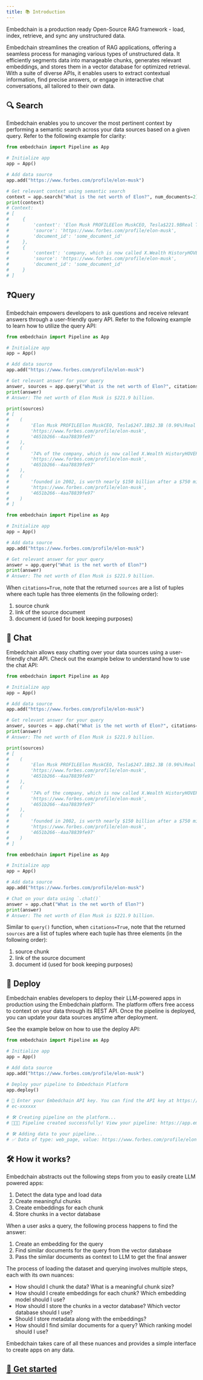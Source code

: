 ```yaml
---
title: 📚 Introduction
---
```


Embedchain is a production ready Open-Source RAG framework - load, index, retrieve, and sync any unstructured data.

Embedchain streamlines the creation of RAG applications, offering a seamless process for managing various types of unstructured data. It efficiently segments data into manageable chunks, generates relevant embeddings, and stores them in a vector database for optimized retrieval. With a suite of diverse APIs, it enables users to extract contextual information, find precise answers, or engage in interactive chat conversations, all tailored to their own data.

## 🔍 Search

Embedchain enables you to uncover the most pertinent context by performing a semantic search across your data sources based on a given query. Refer to the following example for clarity:

```python
from embedchain import Pipeline as App

# Initialize app
app = App()

# Add data source
app.add("https://www.forbes.com/profile/elon-musk")

# Get relevant context using semantic search
context = app.search("What is the net worth of Elon?", num_documents=2)
print(context)
# Context:
# [
#     {
#         'context': 'Elon Musk PROFILEElon MuskCEO, Tesla$221.9BReal Time Net Worthas of 10/29/23Reflects change since 5 pm ET of prior trading day. 1 in the world todayPhoto by Martin Schoeller for ForbesAbout Elon MuskElon Musk cofounded six companies, including electric car maker Tesla, rocket producer SpaceX and tunneling startup Boring Company.He owns about 21% of Tesla between stock and options, but has pledged more than half his shares as collateral for personal loans of up to $3.5 billion.SpaceX, founded in',
#         'source': 'https://www.forbes.com/profile/elon-musk',
#         'document_id': 'some_document_id'
#     },
#     {
#         'context': 'company, which is now called X.Wealth HistoryHOVER TO REVEAL NET WORTH BY YEARForbes Lists 1Forbes 400 (2023)The Richest Person In Every State (2023) 2Billionaires (2023) 1Innovative Leaders (2019) 25Powerful People (2018) 12Richest In Tech (2017)Global Game Changers (2016)More ListsPersonal StatsAge52Source of WealthTesla, SpaceX, Self MadeSelf-Made Score8Philanthropy Score1ResidenceAustin, TexasCitizenshipUnited StatesMarital StatusSingleChildren11EducationBachelor of Arts/Science, University',
#         'source': 'https://www.forbes.com/profile/elon-musk',
#         'document_id': 'some_document_id'
#     }
# ]
```

## ❓Query

Embedchain empowers developers to ask questions and receive relevant answers through a user-friendly query API. Refer to the following example to learn how to utilize the query API:

<CodeGroup>

```python With Citations
from embedchain import Pipeline as App

# Initialize app
app = App()

# Add data source
app.add("https://www.forbes.com/profile/elon-musk")

# Get relevant answer for your query
answer, sources = app.query("What is the net worth of Elon?", citations=True)
print(answer)
# Answer: The net worth of Elon Musk is $221.9 billion.

print(sources)
# [
#    (
#        'Elon Musk PROFILEElon MuskCEO, Tesla$247.1B$2.3B (0.96%)Real Time Net Worthas of 12/7/23 ...',
#        'https://www.forbes.com/profile/elon-musk',
#        '4651b266--4aa78839fe97'
#    ),
#    (
#        '74% of the company, which is now called X.Wealth HistoryHOVER TO REVEAL NET WORTH BY YEARForbes ...',
#        'https://www.forbes.com/profile/elon-musk',
#        '4651b266--4aa78839fe97'
#    ),
#    (
#        'founded in 2002, is worth nearly $150 billion after a $750 million tender offer in June 2023 ...',
#        'https://www.forbes.com/profile/elon-musk',
#        '4651b266--4aa78839fe97'
#    )
# ]
```


```python Without Citations
from embedchain import Pipeline as App

# Initialize app
app = App()

# Add data source
app.add("https://www.forbes.com/profile/elon-musk")

# Get relevant answer for your query
answer = app.query("What is the net worth of Elon?")
print(answer)
# Answer: The net worth of Elon Musk is $221.9 billion.
```

</CodeGroup>

When `citations=True`, note that the returned `sources` are a list of tuples where each tuple has three elements (in the following order):
1. source chunk
2. link of the source document
3. document id (used for book keeping purposes)


## 💬 Chat

Embedchain allows easy chatting over your data sources using a user-friendly chat API. Check out the example below to understand how to use the chat API:

<CodeGroup>

```python With Citations
from embedchain import Pipeline as App

# Initialize app
app = App()

# Add data source
app.add("https://www.forbes.com/profile/elon-musk")

# Get relevant answer for your query
answer, sources = app.chat("What is the net worth of Elon?", citations=True)
print(answer)
# Answer: The net worth of Elon Musk is $221.9 billion.

print(sources)
# [
#    (
#        'Elon Musk PROFILEElon MuskCEO, Tesla$247.1B$2.3B (0.96%)Real Time Net Worthas of 12/7/23 ...',
#        'https://www.forbes.com/profile/elon-musk',
#        '4651b266--4aa78839fe97'
#    ),
#    (
#        '74% of the company, which is now called X.Wealth HistoryHOVER TO REVEAL NET WORTH BY YEARForbes ...',
#        'https://www.forbes.com/profile/elon-musk',
#        '4651b266--4aa78839fe97'
#    ),
#    (
#        'founded in 2002, is worth nearly $150 billion after a $750 million tender offer in June 2023 ...',
#        'https://www.forbes.com/profile/elon-musk',
#        '4651b266--4aa78839fe97'
#    )
# ]
```

```python Without Citations
from embedchain import Pipeline as App

# Initialize app
app = App()

# Add data source
app.add("https://www.forbes.com/profile/elon-musk")

# Chat on your data using `.chat()`
answer = app.chat("What is the net worth of Elon?")
print(answer)
# Answer: The net worth of Elon Musk is $221.9 billion.
```

</CodeGroup>

Similar to `query()` function, when `citations=True`, note that the returned `sources` are a list of tuples where each tuple has three elements (in the following order):
1. source chunk
2. link of the source document
3. document id (used for book keeping purposes)

## 🚀 Deploy

Embedchain enables developers to deploy their LLM-powered apps in production using the Embedchain platform. The platform offers free access to context on your data through its REST API. Once the pipeline is deployed, you can update your data sources anytime after deployment.

See the example below on how to use the deploy API:

```python
from embedchain import Pipeline as App

# Initialize app
app = App()

# Add data source
app.add("https://www.forbes.com/profile/elon-musk")

# Deploy your pipeline to Embedchain Platform
app.deploy()

# 🔑 Enter your Embedchain API key. You can find the API key at https://app.embedchain.ai/settings/keys/
# ec-xxxxxx

# 🛠️ Creating pipeline on the platform...
# 🎉🎉🎉 Pipeline created successfully! View your pipeline: https://app.embedchain.ai/pipelines/xxxxx

# 🛠️ Adding data to your pipeline...
# ✅ Data of type: web_page, value: https://www.forbes.com/profile/elon-musk added successfully.
```

## 🛠️ How it works?

Embedchain abstracts out the following steps from you to easily create LLM powered apps:

1. Detect the data type and load data
2. Create meaningful chunks
3. Create embeddings for each chunk
4. Store chunks in a vector database

When a user asks a query, the following process happens to find the answer:

1. Create an embedding for the query
2. Find similar documents for the query from the vector database
3. Pass the similar documents as context to LLM to get the final answer

The process of loading the dataset and querying involves multiple steps, each with its own nuances:

- How should I chunk the data? What is a meaningful chunk size?
- How should I create embeddings for each chunk? Which embedding model should I use?
- How should I store the chunks in a vector database? Which vector database should I use?
- Should I store metadata along with the embeddings?
- How should I find similar documents for a query? Which ranking model should I use?

Embedchain takes care of all these nuances and provides a simple interface to create apps on any data.

## [🚀 Get started](https://docs.embedchain.ai/get-started/quickstart)
